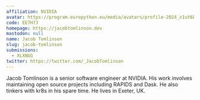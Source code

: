 ```yaml
---
affiliation: NVIDIA
avatar: https://program.europython.eu/media/avatars/profile-2024_x1uY6kh.png
code: EE7H7J
homepage: https://jacobtomlinson.dev
mastodon: null
name: Jacob Tomlinson
slug: jacob-tomlinson
submissions:
  - XLXNGG
twitter: https://twitter.com/_JacobTomlinson
---
```


Jacob Tomlinson is a senior software engineer at NVIDIA. His work involves
maintaining open source projects including RAPIDS and Dask. He also tinkers with
kr8s in his spare time. He lives in Exeter, UK.
